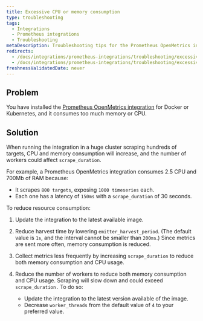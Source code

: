 ```yaml
---
title: Excessive CPU or memory consumption
type: troubleshooting
tags:
  - Integrations
  - Prometheus integrations
  - Troubleshooting
metaDescription: Troubleshooting tips for the Prometheus OpenMetrics integration for Docker or Kubernetes if no data appears in New Relic's UI.
redirects:
  - /docs/integrations/prometheus-integrations/troubleshooting/excessive-cpu-or-memory-consumption
  - /docs/integrations/prometheus-integrations/troubleshooting/excessive-cpu-or-memory-consumption-prometheus-integration
freshnessValidatedDate: never
---
```


## Problem

You have installed the [Prometheus OpenMetrics integration](/docs/integrations/prometheus-integrations/install-configure-openmetrics/install-update-or-uninstall-your-prometheus-openmetrics-integration) for Docker or Kubernetes, and it consumes too much memory or CPU.

## Solution

When running the integration in a huge cluster scraping hundreds of targets, CPU and memory consumption will increase, and the number of workers could affect `scrape_duration`.

For example, a Prometheus OpenMetrics integration consumes 2.5 CPU and 700Mb of RAM because:

* It scrapes `800 targets`, exposing `1000 timeseries` each.
* Each one has a latency of `150ms` with a `scrape_duration` of 30 seconds.

To reduce resource consumption:

1. Update the integration to the latest available image.
2. Reduce harvest time by lowering `emitter_harvest_period`. (The default value is `1s`, and the interval cannot be smaller than `200ms`.) Since metrics are sent more often, memory consumption is reduced.
3. Collect metrics less frequently by increasing `scrape_duration` to reduce both memory consumption and CPU usage.
4. Reduce the number of workers to reduce both memory consumption and CPU usage. Scraping will slow down and could exceed `scrape_duration.` To do so:

   * Update the integration to the latest version available of the image.
   * Decrease `worker_threads` from the default value of `4` to your preferred value.
